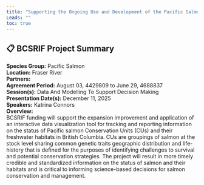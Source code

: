 ```yaml
---
title: "Supporting the Ongoing Use and Development of the Pacific Salmon Explorer"
Leads: ""
toc: true
---
```


## 📋 BCSRIF Project Summary

**Species Group:** Pacific Salmon  
**Location:** Fraser River  
**Partners:**   
**Agreement Period:** August 03, 4429809 to June 29, 4688837  
**Session(s):** Data And Modelling To Support Decision Making  
**Presentation Date(s):** December 11, 2025  
**Speakers:** Katrina Connors  
**Overview:**  
BCSRIF funding will support the expansion improvement and application of an interactive data visualization tool for tracking and reporting information on the status of Pacific salmon Conservation Units (CUs) and their freshwater habitats in British Columbia. CUs are groupings of salmon at the stock level sharing common genetic traits geographic distribution and life-history that is defined for the purposes of identifying challenges to survival and potential conservation strategies. The project will result in more timely credible and standardized information on the status of salmon and their habitats and is critical to informing science-based decisions for salmon conservation and management.   

